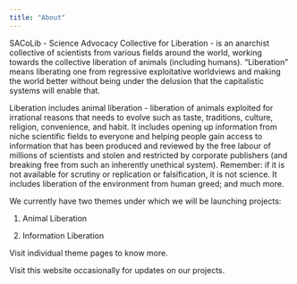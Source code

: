 ```yaml
---
title: "About"
---
```


SACoLib - Science Advocacy Collective for Liberation - is an anarchist collective
of scientists from various fields around the world, working towards the collective liberation of animals (including humans). "Liberation" means liberating 
one from regressive exploitative worldviews and making the world better without 
being under the delusion that the capitalistic systems will enable that.

Liberation includes animal liberation - liberation of animals exploited for irrational reasons that needs to evolve such as taste, traditions, culture, religion, convenience, 
and habit. It includes opening up information from niche scientific fields to everyone 
and helping people gain access to information that has been produced and reviewed 
by the free labour of millions of scientists and stolen and restricted by corporate publishers (and breaking free from such an inherently unethical system). Remember: 
if it is not available for scrutiny or replication or falsification, it is not science. It includes liberation of the environment from human greed; and much more.

We currently have two themes under which we will be launching projects:

1) Animal Liberation

2) Information Liberation

Visit individual theme pages to know more.

Visit this website occasionally for updates on our projects.

